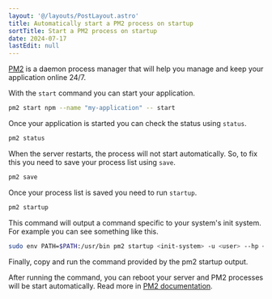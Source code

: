 ```yaml
---
layout: '@/layouts/PostLayout.astro'
title: Automatically start a PM2 process on startup
sortTitle: Start a PM2 process on startup
date: 2024-07-17
lastEdit: null
---
```



[PM2](https://pm2.keymetrics.io/) is a daemon process manager that will help you manage and keep your application online 24/7.

With the `start` command you can start your application.

```bash
pm2 start npm --name "my-application" -- start
```

Once your application is started you can check the status using `status`.

```bash
pm2 status
```

When the server restarts, the process will not start automatically. So, to fix this you need to save your process list using `save`.

```bash
pm2 save
```

Once your process list is saved you need to run `startup`.

```bash
pm2 startup
```

This command will output a command specific to your system's init system. For example you can see something like this.

```bash
sudo env PATH=$PATH:/usr/bin pm2 startup <init-system> -u <user> --hp <home-path>
```

Finally, copy and run the command provided by the pm2 startup output.

After running the command, you can reboot your server and PM2 processes will be start automatically. Read more in [PM2 documentation](https://pm2.keymetrics.io/docs/usage/quick-start/).
